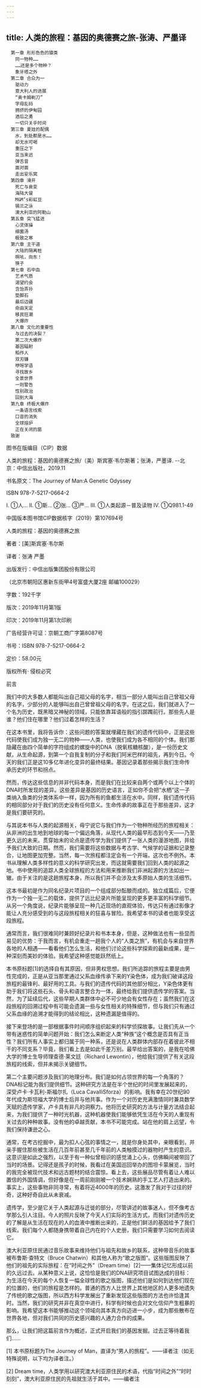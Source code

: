 ```yaml
---
---
---
```

title: 人类的旅程：基因的奥德赛之旅-张涛、严墨译
---


```
　第一章 形形色色的猿类
　　同一物种……
　　……还是多个物种？
　　象牙塔之外
　第二章 合众为一
　　驱动力
　　意大利人的进展
　　“奥卡姆剃刀”
　　字母乱码
　　拥挤的伊甸园
　　酒后之勇
　　一切只关乎时间
　第三章 夏娃的配偶
　　水，到处都是水……
　　却无水可喝
　　重压之下
　　亚当来迟
　　弹舌音
　　面对面
　　走出安乐窝
　第四章 滑开
　　死亡与衰变
　　海陆大餐
　　M&M’s彩虹豆
　　锡兰之泳
　　澳大利亚的阿勒山
　第五章 突飞猛进
　　心灵体操
　　细菌汤
　　极致之寒
　第六章 主干道
　　大陆的隔离桩
　　啊吼，向东！
　　筷子
　第七章 石中血
　　艺术气质
　　渴望约会
　　含饴弄孙
　　垫脚石
　　最后边疆
　　命由天定
　　移民狂潮
　　大爆炸
　第八章 文化的重要性
　　与过去的决裂？
　　第二次大爆炸
　　基因辐射
　　稻作人
　　双刃镰
　　咿呀学语
　　寻找故乡
　　全景世界
　　一则警告
　　性别政治
　　回到大海
　第九章 终极大爆炸
　　一条语言线索
　　口音的消失
　　全球熔炉
　　正在关闭的窗
　致谢
```



图书在版编目（CIP）数据





人类的旅程：基因的奥德赛之旅/（美）斯宾塞·韦尔斯著；张涛，严墨译. --北京：中信出版社，2019.11

书名原文：The Journey of Man:A Genetic Odyssey

ISBN 978-7-5217-0664-2

I. ①人… II. ①斯… ②张… ③严… Ⅲ. ①人类起源－普及读物 Ⅳ. ①Q981.1-49



中国版本图书馆CIP数据核字（2019）第107694号





人类的旅程：基因的奥德赛之旅

著者：[美]斯宾塞·韦尔斯

译者：张涛 严墨

出版发行：中信出版集团股份有限公司

（北京市朝阳区惠新东街甲4号富盛大厦2座 邮编100029）





字数：192千字

版次：2019年11月第1版

印次：2019年11月第1次印刷

广告经营许可证：京朝工商广字第8087号

书号：ISBN 978-7-5217-0664-2

定价：58.00元

版权所有· 侵权必究





前言


我们中的大多数人都能叫出自己祖父母的名字，相当一部分人能叫出自己曾祖父母的名字，少部分的人能够叫出自己曾曾祖父母的名字。在这之后，我们就进入了一个名为历史，既黑暗又神秘的领域，只能依靠耳语般的指引踯躅前行。那些先人是谁？他们住在哪里？他们过着怎样的生活？

在这本书里，我将告诉你：这些问题的答案就埋藏在我们的遗传代码中，正是这些代码使我们成为独一无二的物种——人类，也使我们成为各不相同的个体。我们那隐藏在由四个简单的字符组成的螺旋中的DNA（脱氧核糖核酸），是一份历史文献，从生命起源，到第一个自我复制的分子和我们阿米巴样的祖先，再到今日。今天的我们正是这10多亿年进化变异的最终结果。基因记录着那些揭示我们生命传承历史的环节和拐点。

然而，传达这些信息的并非代码本身，而是我们在比较来自两个或两个以上个体的DNA时所发现的差异。这些差异是基因的历史语言，正如你不会把“水栖”这一子类纳入鱼类的分类体系中一样，因为所有的鱼都生活在水中。同样，我们遗传代码的相同部分对于我们的历史没有任何意义。生命传承的故事正在于那些差异，这才是我们要研究的。

与其说本书与人类的起源相关，毋宁说它与我们作为一个物种所经历的旅程相关：从非洲的出生地到地球的每一个偏远角落，从现代人类的最早形态到今天——乃至更久远的未来。贯穿始末的论点是遗传学为我们提供了一张人类的漫游地图，并给予我们大致的日期。然而，我们需要将这些数据与考古学、气候学的证据和记录整合，让地图更加完整。当然，每一次旅程都注定会有一个开端，这次也不例外。本书从理解人类多样性的意义的科学研究出发，而这就需要我们回到人类的起源之地。书中使用的追踪人类全球旅程的方法和用来推断我们非洲起源的方法如出一辙。由于关注的是这趟旅程本身，所以我们并不会涉及太多原始人类的生活细节。

这本书最初是作为同名纪录片项目的一个组成部分酝酿而成的。独立成篇后，它便作为一个独一无二的载体，提供了远比纪录片所能呈现的更多更丰富的科学细节。从另一个角度说，纪录片能够呈现一种几近现场的直观体验，传达只有通过影像才能让人充分感受到的与这段旅程相关的狂喜与冒险。我希望本书的读者也能享受这段旅程。

通常而言，我们很难同时兼顾好纪录片和书本本身，但是，这种做法也有一些显而易见的优势：于我而言，有机会重走一趟我个人的“人类之旅”，有机会与来自世界各地的人相遇——看看他们怎么生活，和他们讨论这些科学探索的最新成果，是一种深刻而美妙的体验。我希望这种感觉能跃然纸上。

本书原标题[1]的选择自有其原因，但非男权思想。我们所追踪的旅程主要是由男性完成的，正是从亚当那里通过父系血缘传承下来的Y染色体，成为我们破译这段旅程的最锋利、最好用的工具。与我们的遗传代码的其他部分相比，Y染色体更有助于我们将这些石头、骨头和语言整合为一体，最终给我们提供遗传学的答案。当然，为了延续后代，这些早期人类群体中必不可少地会有女性存在；虽然我们在这段旅程的回溯过程中有可能会遗漏一些与女性相关的特殊细节，但与我们只有通过父系血缘的追溯才能得到的结论相比，这种遗漏是值得的。

接下来登场的是一部根据事件时间顺序组织起来的科学侦探故事。让我们先从一个带有迷惑性的简单问题开始：我们怎么来断定人类“种族”这个概念是否具有正当性？我们所有人事实上都归属于同一种系，还是说在人类群体内部存在着彼此不相干的不同支系？毕竟，我们看上去是如此千差万别。最早给出答案的，是我在哈佛大学的博士生导师理查德·莱文廷（Richard Lewontin），他给我们提供了有关这段旅程的线索，但并未揭示关键细节。

第二个主要问题涉及我们的地理分布。我们是如何占领世界的每一个角落的？DNA标记能为我们提供细节。这种研究方法是在半个世纪的时间里发展起来的，深受卢卡·卡瓦利-斯福尔扎（Luca CavalliSforza）的影响。我有幸在20世纪90年代成为斯坦福大学的博士后并与他共事。作为一个对历史充满激情同时兼具数学天赋的遗传学家，卢卡具有非凡的洞察力。他将历史研究的方法与计量方法结合起来，为我们提供了一种时光机器，这种机器使我们能够依凭生活在今天的人重现有关过去的种种故事。没有他的卓越贡献，本书不可能完成。站在他的肩上远望，令我们保持谦逊之心。

通常，在考古挖掘中，最为扣人心弦的事情之一，就是你身处其中，亲眼看到，并亲手握住那些被生活在几百年前甚至几千年前的人类触摸过的器物时产生的意识。这意识是如此之强烈，以至于有一种似曾相识的感觉涌上心头，仿佛瞬间被带回了当时的场景。记得还是孩子的时候，我看过在美国巡回举办的图坦卡蒙展览，当时的我完全被现代技术和远古题材的结合震惊。看上去，这些展品尽管有着让人难以置信的外国情调，但好像是在一周前刚刚被一个技术娴熟的手工艺人打造出来的。事实上，这些事物非同寻常，有着将近4000年的历史。这激发了我对于过往的好奇，这种好奇自此从未衰减。

遗传学，至少是它关于人类起源与迁徙的部分，尽管讲述的故事迷人，但不像考古学那么引人注目。今人的照片反映了今天人们实际的生活方式，而我们对遗传历史的了解是从生活在现在的人的血液中推断出来的，正是他们鲜活的基因给予了我们线索。我们每个人都随身携带着自己内在的个人史册，我们只需要学习如何去阅读它。

澳大利亚原住民通过音乐故事来维持他们与祖先和故乡的联系，这种带音乐的故事被布鲁斯·查特文（Bruce Chatwin）和其他人称为“歌之版图”。这些版图反映了他们的祖先的实际旅程：在“时间之外”（Dream time）[2]——集体记忆形成以前的久远过去。从某种意义上说，这恰恰是我们的DNA研究项目试图达成的目标：为生活在今天的每个人恢复一幅全球性的歌之版图，描述他们是如何到达他们现在的位置的，他们的旅程是怎样的。普通的西方人比世界上其他地区的人更多地遗失了传统的歌之版图，所以西方科学发展出了重新发现这些版图的方法也许恰逢其时。当然，我们的研究并非在真空中进行，科学有时候也会对文化信仰产生粗暴的影响。我希望这本书能够推动这个领域向其本真方向迈进一小步，成为那些散布在世界各地，但对我们共同的历史感兴趣的人通力合作的成果。

那么，让我们把这篇前言作为概述，正式开启我们的基因发掘。过去正等待着我们……

[1] 本书原标题为The Journey of Man，直译为“男人的旅程”。——译者注（如无特殊说明，以下均为译者注。）



[2] Dream time，人类学用以研究澳大利亚原住民的术语，代指“时间之外”“时时刻刻”，澳大利亚原住民的先祖就生活于其中。——编者注